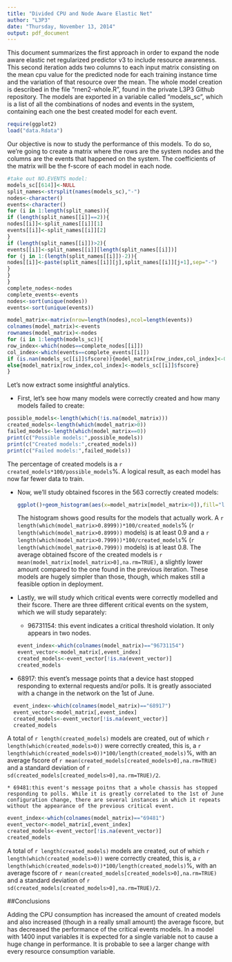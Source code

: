 ```yaml
---
title: "Divided CPU and Node Aware Elastic Net"
author: "L3P3"
date: "Thursday, November 13, 2014"
output: pdf_document
---
```


  This document summarizes the first approach in order to expand the node aware elastic net regularized predictor v3 to include resource awareness. This second iteration adds two columns to each input matrix consisting on the mean cpu value for the predicted node for each training instance time and the variation of that resource over the mean. The whole model creation is described in the file "rnen2-whole.R", found in the private L3P3 Github repository. The models are exported in a variable called "models_sc", which is a list of all the combinations of nodes and events in the system, containing each one the best created model for each event. 

```r
require(ggplot2)
load("data.Rdata")
```

Our objective is now to study the performance of this models. To do so, we're going to create a matrix where the rows are the system nodes and the columns are the events that happened on the system. The coefficients of the matrix will be the f-score of each model in each node.
```r
#take out NO.EVENTS model:
models_sc[[614]]<-NULL
split_names<-strsplit(names(models_sc),"-")
nodes<-character()
events<-character()
for (i in 1:length(split_names)){
if (length(split_names[[i]]==2)){
nodes[[i]]<-split_names[[i]][1]
events[[i]]<-split_names[[i]][2]
}
if (length(split_names[[i]])>2){
events[[i]]<-split_names[[i]][length(split_names[[i]])]
for (j in 1:(length(split_names[[i]])-2)){
nodes[[i]]<-paste(split_names[[i]][j],split_names[[i]][j+1],sep="-")
}
}
}
complete_nodes<-nodes
complete_events<-events
nodes<-sort(unique(nodes))
events<-sort(unique(events))
```

```r
model_matrix<-matrix(nrow=length(nodes),ncol=length(events))
colnames(model_matrix)<-events
rownames(model_matrix)<-nodes
for (i in 1:length(models_sc)){
row_index<-which(nodes==complete_nodes[[i]])
col_index<-which(events==complete_events[[i]])
if (is.nan(models_sc[[i]]$fscore)){model_matrix[row_index,col_index]<-0}
else{model_matrix[row_index,col_index]<-models_sc[[i]]$fscore}
}
```

Let's now extract some insightful analytics.

* First, let's see how many models were correctly created and how many models failed to create:

```r
possible_models<-length(which(!is.na(model_matrix)))
created_models<-length(which(model_matrix>0))
failed_models<-length(which(model_matrix==0))
print(c("Possible models:",possible_models))
print(c("Created models:",created_models))
print(c("Failed models:",failed_models))
```
The percentage of created models is a `r created_models*100/possible_models`%. A logical result, as each model has now far fewer data to train.

* Now, we'll study obtained fscores in the 563 correctly created models:
  
  ```r
ggplot()+geom_histogram(aes(x=model_matrix[model_matrix>0]),fill="light blue",color="blue")+xlab("fscore")+ylab("Model amount")+ggtitle("Version 3 Model fscore")
```
The histogram shows good results for the models that actually work. A `r length(which(model_matrix>0.8999))*100/created_models`% (`r length(which(model_matrix>0.8999))` models) is at least 0.9 and a `r length(which(model_matrix>0.7999))*100/created_models`% (`r length(which(model_matrix>0.7999))` models) is at least 0.8. The average obtained fscore of the created models is `r mean(model_matrix[model_matrix>0],na.rm=TRUE)`, a slightly lower amount compared to the one found in the previous iteration. These models are hugely simpler than those, though, which makes still a feasible option in deployment.

* Lastly, we will study which critical events were correctly modelled and their fscore. There are three different critical events on the system, which we will study separately:
  
  * 96731154: this event indicates a critical threshold violation. It only appears in two nodes. 
```r
event_index<-which(colnames(model_matrix)=="96731154")
event_vector<-model_matrix[,event_index]
created_models<-event_vector[!is.na(event_vector)]
created_models
```

* 68917: this event's message points that a device hast stopped responding to external requests and/or polls. It is greatly associated with a change in the network on the 1st of June.
```r
  event_index<-which(colnames(model_matrix)=="68917")
  event_vector<-model_matrix[,event_index]
  created_models<-event_vector[!is.na(event_vector)]
  created_models
```
A total of `r length(created_models)` models are created, out of which `r length(which(created_models>0))` were correctly created, this is, a `r length(which(created_models>0))*100/length(created_models)`%, with an average fscore of  `r mean(created_models[created_models>0],na.rm=TRUE)` and a standard deviation of `r sd(created_models[created_models>0],na.rm=TRUE)/2`. 


    * 69481:this event's message poitns that a whole chassis has stopped responding to polls. While it is greatly correlated to the 1st of June configuration change, there are several instances in which it repeats without the appearance of the previous critical event.
```r
event_index<-which(colnames(model_matrix)=="69481")
event_vector<-model_matrix[,event_index]
created_models<-event_vector[!is.na(event_vector)]
created_models
```
A total of `r length(created_models)` models are created, out of which `r length(which(created_models>0))` were correctly created, this is, a `r length(which(created_models>0))*100/length(created_models)`%, with an average fscore of  `r mean(created_models[created_models>0],na.rm=TRUE)` and a standard deviation of `r sd(created_models[created_models>0],na.rm=TRUE)/2`. 


##Conclusions

Adding the CPU consumption has increased the amount of created models and also increased (though in a really small amount) the average fscore, but has decreased the performance of the critical events models. In a model with 1400 input variables it is expected for a single variable not to cause a huge change in performance. It is probable to see a larger change with every resource consumption variable.
